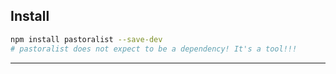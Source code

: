 <section>

## Install

```bash
npm install pastoralist --save-dev
# pastoralist does not expect to be a dependency! It's a tool!!!
```

---

</section>

